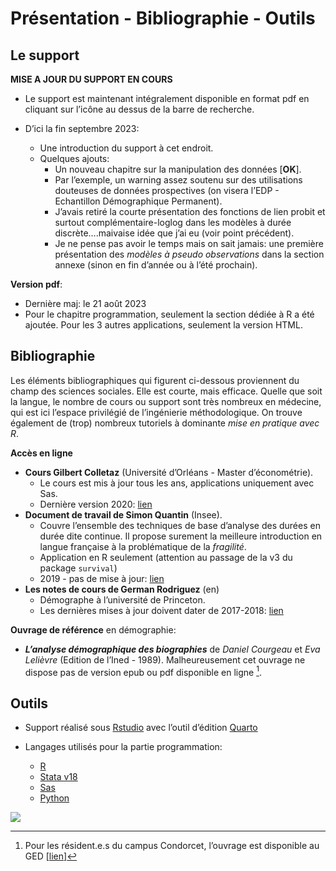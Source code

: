 

# **Présentation - Bibliographie - Outils**

## Le support {-} 

**MISE A JOUR DU SUPPORT EN COURS**

- Le support est maintenant intégralement disponible en format pdf en cliquant sur l'icône au dessus de la barre de recherche.

- D'ici la fin septembre 2023: 
  - Une introduction du support à cet endroit. 
  - Quelques ajouts:  
    * Un nouveau chapitre sur la manipulation des données [**OK**]. 
    * Par l'exemple, un  warning assez soutenu sur des utilisations douteuses de données prospectives (on visera l'EDP - Echantillon Démographique Permanent).
    * J'avais retiré la courte présentation des fonctions de lien probit et surtout complémentaire-loglog dans les modèles à durée discrète....maivaise idée que j'ai eu (voir point précédent). 
    * Je ne pense pas avoir le temps mais on sait jamais: une première présentation des *modèles à pseudo observations* dans la section annexe (sinon en fin d'année ou à l'été prochain).


**Version pdf**: 

- Dernière maj: le 21 août 2023
- Pour le chapitre programmation, seulement la section dédiée à R a été ajoutée. Pour les 3 autres applications, seulement la version HTML.


## Bibliographie {-}

Les éléments bibliographiques qui figurent ci-dessous proviennent du champ des sciences sociales. Elle est courte, mais efficace. Quelle que soit la langue, le nombre de cours ou support sont très nombreux en médecine, qui est ici l'espace privilégié de l'ingénierie méthodologique. On trouve également de (trop) nombreux tutoriels à dominante *mise en pratique avec R*.  

**Accès en ligne**

* **Cours Gilbert Colletaz** (Université d’Orléans - Master d'économétrie).
  - Le cours est mis à jour tous les ans, applications uniquement avec Sas. 
  - Dernière version 2020: [lien](https://www.master-esa.fr/wp-content/uploads/2021/04/Econometrie-des-donnees-de-survie.pdf)

* **Document de travail de Simon Quantin** (Insee).
  - Couvre l’ensemble des techniques de base d’analyse des durées en durée dite continue. Il propose surement la meilleure introduction en langue française à la problématique de la *fragilité*. 
  - Application en R seulement (attention au passage de la v3 du package `survival`)
  - 2019 - pas de mise à jour: [lien](https://www.insee.fr/fr/statistiques/3695681)

* **Les notes de cours de German Rodriguez** (en)
  - Démographe à l'université de Princeton. 
  - Les dernières mises à jour doivent dater de 2017-2018: [lien](https://grodri.github.io/glms/notes/c7.pdf)

**Ouvrage de référence** en démographie:

* ***L'analyse démographique des biographies*** de *Daniel Courgeau* et *Eva Lelièvre* (Edition de l'Ined - 1989). Malheureusement cet ouvrage ne dispose pas de version epub ou pdf disponible en ligne ^[Pour les résident.e.s du campus Condorcet, l'ouvrage est disponible au GED [[lien](https://campus-condorcet.primo.exlibrisgroup.com/discovery/fulldisplay?docid=alma991006553559705786&context=L&vid=33CCP_INST:CCP&lang=fr&search_scope=ALL&adaptor=Local%20Search%20Engine&tab=ALL&query=any,contains,courgeau%20leli%C3%A8vre&offset=0)]].  


## Outils {-}

* Support réalisé sous [Rstudio](https://posit.co/) avec l'outil d'édition [Quarto](https://quarto.org/)  

* Langages utilisés pour la partie programmation: 

  - [R](https://www.r-project.org/) 
  - [Stata v18](https://www.stata.com/) 
  - [Sas](https://www.sas.com/fr_fr/home.html) 
  - [Python](https://www.python.org/) 
  
  
![](noai.png){fig-align="center"}
  

